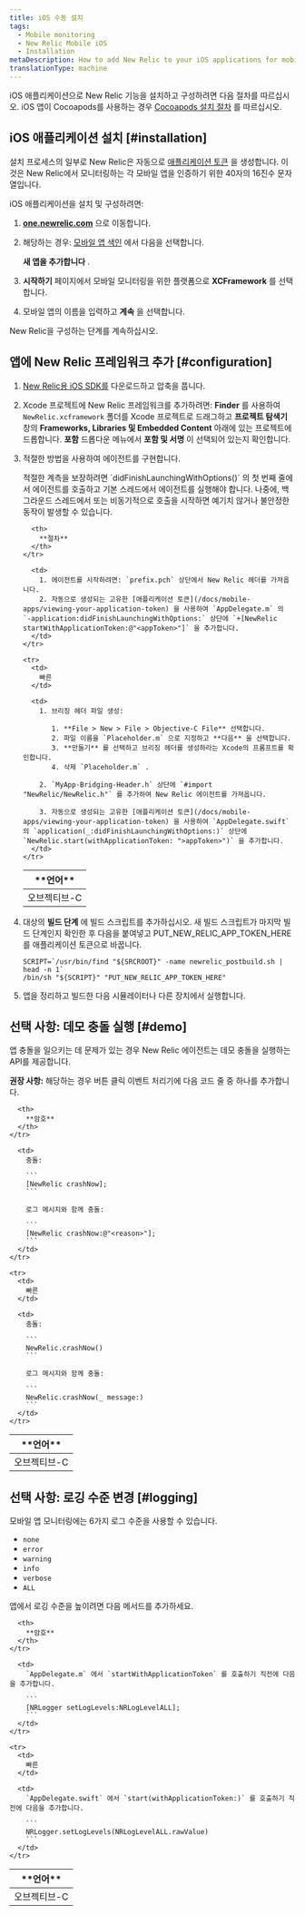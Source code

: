 ```yaml
---
title: iOS 수동 설치
tags:
  - Mobile monitoring
  - New Relic Mobile iOS
  - Installation
metaDescription: How to add New Relic to your iOS applications for mobile monitoring.
translationType: machine
---
```


iOS 애플리케이션으로 New Relic 기능을 설치하고 구성하려면 다음 절차를 따르십시오. iOS 앱이 Cocoapods를 사용하는 경우 [Cocoapods 설치 절차](/docs/mobile-monitoring-installation/cocoapods-installation-and-configuration) 를 따르십시오.

## iOS 애플리케이션 설치 [#installation]

설치 프로세스의 일부로 New Relic은 자동으로 [애플리케이션 토큰](/docs/mobile-apps/viewing-your-application-token) 을 생성합니다. 이것은 New Relic에서 모니터링하는 각 모바일 앱을 인증하기 위한 40자의 16진수 문자열입니다.

iOS 애플리케이션을 설치 및 구성하려면:

1. **[one.newrelic.com](https://one.newrelic.com/all-capabilities)** 으로 이동합니다.

2. 해당하는 경우: [모바일 앱 색인](/docs/mobile-apps/mobile-apps-menu) 에서 다음을 선택합니다.

   <Icon name="fe-plus-circle"/>

   **새 앱을 추가합니다** .

3. **시작하기** 페이지에서 모바일 모니터링을 위한 플랫폼으로 **XCFramework** 를 선택합니다.

4. 모바일 앱의 이름을 입력하고 **계속** 을 선택합니다.

New Relic을 구성하는 단계를 계속하십시오.

## 앱에 New Relic 프레임워크 추가 [#configuration]

1. [New Relic용 iOS SDK를](/docs/release-notes/mobile-release-notes/xcframework-release-notes) 다운로드하고 압축을 풉니다.

2. Xcode 프로젝트에 New Relic 프레임워크를 추가하려면: **Finder** 를 사용하여 `NewRelic.xcframework` 폴더를 Xcode 프로젝트로 드래그하고 **프로젝트 탐색기** 창의 **Frameworks, Libraries 및 Embedded Content** 아래에 있는 프로젝트에 드롭합니다. **포함** 드롭다운 메뉴에서 **포함 및 서명** 이 선택되어 있는지 확인합니다.

3. 적절한 방법을 사용하여 에이전트를 구현합니다.

   <Callout variant="important">
     적절한 계측을 보장하려면 `didFinishLaunchingWithOptions()` 의 첫 번째 줄에서 에이전트를 호출하고 기본 스레드에서 에이전트를 실행해야 합니다. 나중에, 백그라운드 스레드에서 또는 비동기적으로 호출을 시작하면 예기치 않거나 불안정한 동작이 발생할 수 있습니다.
   </Callout>

   <table>
     <thead>
       <tr>
         <th style={{ width: "150px" }}>
           **언어**
         </th>

         <th>
           **절차**
         </th>
       </tr>
     </thead>

     <tbody>
       <tr>
         <td>
           오브젝티브-C
         </td>

         <td>
           1. 에이전트를 시작하려면: `prefix.pch` 상단에서 New Relic 헤더를 가져옵니다.
           2. 자동으로 생성되는 고유한 [애플리케이션 토큰](/docs/mobile-apps/viewing-your-application-token) 을 사용하여 `AppDelegate.m` 의 `-application:didFinishLaunchingWithOptions:` 상단에 `+[NewRelic startWithApplicationToken:@"<appToken>"]` 을 추가합니다.
         </td>
       </tr>

       <tr>
         <td>
           빠른
         </td>

         <td>
           1. 브리징 헤더 파일 생성:

              1. **File > New > File > Objective-C File** 선택합니다.
              2. 파일 이름을 `Placeholder.m` 으로 지정하고 **다음** 을 선택합니다.
              3. **만들기** 를 선택하고 브리징 헤더를 생성하라는 Xcode의 프롬프트를 확인합니다.
              4. 삭제 `Placeholder.m` .

           2. `MyApp-Bridging-Header.h` 상단에 `#import "NewRelic/NewRelic.h"` 를 추가하여 New Relic 에이전트를 가져옵니다.

           3. 자동으로 생성되는 고유한 [애플리케이션 토큰](/docs/mobile-apps/viewing-your-application-token) 을 사용하여 `AppDelegate.swift` 의 `application(_:didFinishLaunchingWithOptions:)` 상단에 `NewRelic.start(withApplicationToken: ">appToken>")` 을 추가합니다.
         </td>
       </tr>
     </tbody>
   </table>

4. 대상의 **빌드 단계** 에 빌드 스크립트를 추가하십시오. 새 빌드 스크립트가 마지막 빌드 단계인지 확인한 후 다음을 붙여넣고 PUT_NEW_RELIC_APP_TOKEN_HERE를 애플리케이션 토큰으로 바꿉니다.

   ```
   SCRIPT=`/usr/bin/find "${SRCROOT}" -name newrelic_postbuild.sh | head -n 1`
   /bin/sh "${SCRIPT}" "PUT_NEW_RELIC_APP_TOKEN_HERE"
   ```

5. 앱을 정리하고 빌드한 다음 시뮬레이터나 다른 장치에서 실행합니다.

<InstallFeedback/>

## 선택 사항: 데모 충돌 실행 [#demo]

앱 충돌을 일으키는 데 문제가 있는 경우 New Relic 에이전트는 데모 충돌을 실행하는 API를 제공합니다.

**권장 사항:** 해당하는 경우 버튼 클릭 이벤트 처리기에 다음 코드 줄 중 하나를 추가합니다.

<table>
  <thead>
    <tr>
      <th style={{ width: "150px" }}>
        **언어**
      </th>

      <th>
        **암호**
      </th>
    </tr>
  </thead>

  <tbody>
    <tr>
      <td>
        오브젝티브-C
      </td>

      <td>
        충돌:

        ```
        [NewRelic crashNow];
        ```

        로그 메시지와 함께 충돌:

        ```
        [NewRelic crashNow:@"<reason>"];
        ```
      </td>
    </tr>

    <tr>
      <td>
        빠른
      </td>

      <td>
        충돌:

        ```
        NewRelic.crashNow()
        ```

        로그 메시지와 함께 충돌:

        ```
        NewRelic.crashNow(_ message:)
        ```
      </td>
    </tr>
  </tbody>
</table>

## 선택 사항: 로깅 수준 변경 [#logging]

모바일 앱 모니터링에는 6가지 로그 수준을 사용할 수 있습니다.

* `none`
* `error`
* `warning`
* `info`
* `verbose`
* `ALL`

앱에서 로깅 수준을 높이려면 다음 메서드를 추가하세요.

<table>
  <thead>
    <tr>
      <th style={{ width: "150px" }}>
        **언어**
      </th>

      <th>
        **암호**
      </th>
    </tr>
  </thead>

  <tbody>
    <tr>
      <td>
        오브젝티브-C
      </td>

      <td>
        `AppDelegate.m` 에서 `startWithApplicationToken` 를 호출하기 직전에 다음을 추가합니다.

        ```
        [NRLogger setLogLevels:NRLogLevelALL];
        ```
      </td>
    </tr>

    <tr>
      <td>
        빠른
      </td>

      <td>
        `AppDelegate.swift` 에서 `start(withApplicationToken:)` 를 호출하기 직전에 다음을 추가합니다.

        ```
        NRLogger.setLogLevels(NRLogLevelALL.rawValue)
        ```
      </td>
    </tr>
  </tbody>
</table>